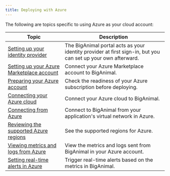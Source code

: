 ```yaml
---
title: Deploying with Azure
---
```


The following are topics specific to using Azure as your cloud account:

|  Topic | Description | 
| ------ | ----------- |
| [Setting up your identity provider](/biganimal/latest/getting_started/identity_provider/)| The BigAnimal portal acts as your identity provider at first sign-in, but you can set up your own afterward. | 
| [Setting up your Azure Marketplace account](/biganimal/latest/getting_started/02_azure_market_setup/) | Connect your Azure Marketplace account to BigAnimal. | 
| [Preparing your Azure account](/biganimal/latest/getting_started/preparing_cloud_account/01_preparing_azure/) | Check the readiness of your Azure subscription before deploying. | 
|  [Connecting your Azure cloud](/biganimal/latest/getting_started/02_connecting_to_your_cloud/connecting_azure/) | Connect your Azure cloud to BigAnimal. |
| [Connecting from Azure](/biganimal/latest/using_cluster/02_connecting_your_cluster/01_connecting_from_azure/) | Connect to BigAnimal from your application's virtual network in Azure. |
| [Reviewing the supported Azure regions](/biganimal/latest/overview/03a_region_support/#azure-regions) | See the supported regions for Azure. |
| [Viewing metrics and logs from Azure](/biganimal/latest/using_cluster/05_monitoring_and_logging/monitoring_from_azure/) | View the metrics and logs sent from BigAnimal in your Azure account. | 
| [Setting real-time alerts in Azure](/biganimal/latest/using_cluster/05_monitoring_and_logging/alerts/) | Trigger real-time alerts based on the metrics in BigAnimal. |  